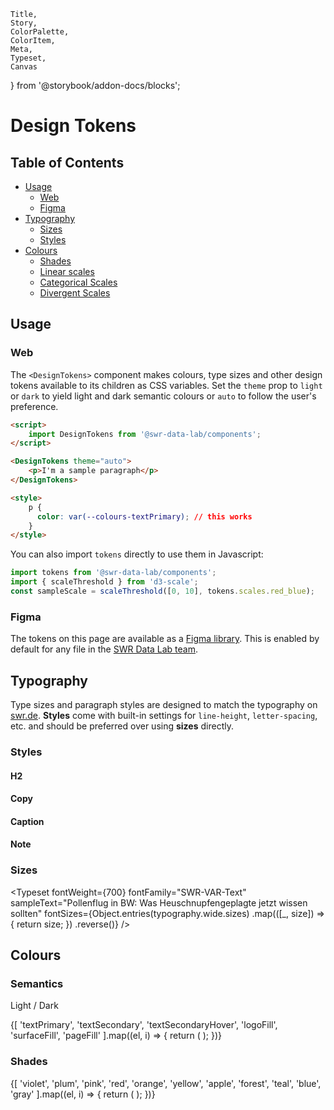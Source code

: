 	Title,
	Story,
	ColorPalette,
	ColorItem,
	Meta,
	Typeset,
	Canvas
} from '@storybook/addon-docs/blocks';


<Meta title="Design Tokens" />

# Design Tokens

## Table of Contents

- [Usage](#usage)
  - [Web](#web)
  - [Figma](#figma)
- [Typography](#typography)
  - [Sizes](#sizes)
  - [Styles](#styles)
- [Colours](#colours)
  - [Shades](#shades)
  - [Linear scales](#linear-scales)
  - [Categorical Scales](#categorical-scales)
  - [Divergent Scales](#divergent-scales)

## Usage

### Web

The `<DesignTokens>` component makes colours, type sizes and other design tokens available to its children as CSS variables. Set the `theme` prop to `light` or `dark` to yield light and dark semantic colours or `auto` to follow the user's preference.

```html
<script>
	import DesignTokens from '@swr-data-lab/components';
</script>

<DesignTokens theme="auto">
	<p>I'm a sample paragraph</p>
</DesignTokens>

<style>
	p {
	  color: var(--colours-textPrimary); // this works
	}
</style>
```

You can also import `tokens` directly to use them in Javascript:

```jsx
import tokens from '@swr-data-lab/components';
import { scaleThreshold } from 'd3-scale';
const sampleScale = scaleThreshold([0, 10], tokens.scales.red_blue);
```

### Figma

The tokens on this page are available as a [Figma library](https://www.figma.com/design/Wrd7uUV3GxpNXXkM5ozuHk/Datalab-Design-Tokens?node-id=0-1&t=iOqDxhuMdvEyY8VK-1). This is enabled by default for any file in the [SWR Data Lab team](https://www.figma.com/files/1125823985461580916/team/1415988138343592768).

## Typography

Type sizes and paragraph styles are designed to match the typography on [swr.de](https://www.swr.de/). **Styles** come with built-in settings for `line-height`, `letter-spacing`, etc. and should be preferred over using **sizes** directly.

### Styles

#### H2

<Canvas of={HeadlineStories.Default} />

#### Copy

<Canvas of={CopyStories.Default} />

#### Caption

<Canvas of={CaptionStories.Default} />

#### Note

<Canvas of={NoteStories.Default} />

### Sizes

<Typeset
	fontWeight={700}
	fontFamily="SWR-VAR-Text"
	sampleText="Pollenflug in BW: Was Heuschnupfengeplagte jetzt wissen sollten"
	fontSizes={Object.entries(typography.wide.sizes)
		.map(([_, size]) => {
			return size;
		})
		.reverse()}
/>

## Colours

### Semantics

Light / Dark

<ColorPalette>
	{[
		'textPrimary',
		'textSecondary',
		'textSecondaryHover',
		'logoFill',
		'surfaceFill',
		'pageFill'
	].map((el, i) => {
		return (
			<ColorItem
				title={`${el.split('')[0].toUpperCase()}${el.slice(1)}`}
				colors={[semantics[el]['light'], semantics[el]['dark']]}
			/>
		);
	})}
</ColorPalette>

### Shades

<ColorPalette>
	{[
		'violet',
		'plum',
		'pink',
		'red',
		'orange',
		'yellow',
		'apple',
		'forest',
		'teal',
		'blue',
		'gray'
	].map((el, i) => {
		return (
			<ColorItem title={`${el.split('')[0].toUpperCase()}${el.slice(1)}`} colors={shades[el]} />
		);
	})}
</ColorPalette>
